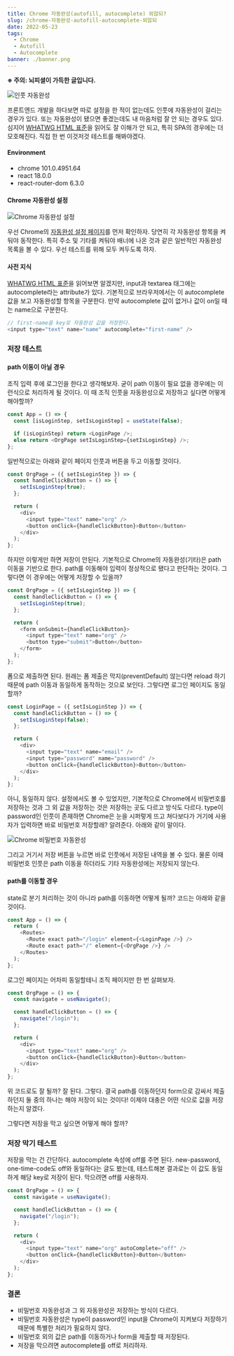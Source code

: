 ```yaml
---
title: Chrome 자동완성(autofill, autocomplete) 외않되?
slug: /chrome-자동완성-autofill-autocomplete-외않되
date: 2022-05-23
tags:
  - Chrome
  - Autofill
  - Autocomplete
banner: ./banner.png
---
```


**※ 주의: 뇌피셜이 가득한 글입니다.**

![인풋 자동완성](./banner.png)

프론트엔드 개발을 하다보면 따로 설정을 한 적이 없는데도 인풋에 자동완성이 걸리는 경우가 있다. 또는 자동완성이 됐으면 좋겠는데도 내 마음처럼 잘 안 되는 경우도 있다. 심지어 [WHATWG HTML 표준](https://html.spec.whatwg.org/#autofill)을 읽어도 잘 이해가 안 되고, 특히 SPA의 경우에는 더 모호해진다. 직접 한 번 이것저것 테스트를 해봐야겠다.

#### Environment

- chrome 101.0.4951.64
- react 18.0.0
- react-router-dom 6.3.0

#### Chrome 자동완성 설정

![Chrome 자동완성 설정](./chrome-autofill-settings.png)

우선 Chrome의 [자동완성 설정 페이지](chrome://settings/autofill)를 먼저 확인하자. 당연히 각 자동완성 항목을 켜둬야 동작한다. 특히 주소 및 기타를 켜둬야 배너에 나온 것과 같은 일반적인 자동완성 목록을 볼 수 있다. 우선 테스트를 위해 모두 켜두도록 하자.

#### 사전 지식

[WHATWG HTML 표준](https://html.spec.whatwg.org/#autofill)을 읽어보면 알겠지만, input과 textarea 태그에는 autocomplete라는 attribute가 있다. 기본적으로 브라우저에서는 이 autocomplete 값을 보고 자동완성할 항목을 구분한다. 만약 autocomplete 값이 없거나 값이 on일 때는 name으로 구분한다.

```javascript
// first-name을 key로 자동완성 값을 저장한다.
<input type="text" name="name" autocomplete="first-name" />
```

### 저장 테스트

#### path 이동이 아닐 경우

조직 입력 후에 로그인을 한다고 생각해보자. 굳이 path 이동이 필요 없을 경우에는 이런식으로 처리하게 될 것이다. 이 때 조직 인풋을 자동완성으로 저장하고 싶다면 어떻게 해야할까?

```javascript
const App = () => {
  const [isLoginStep, setIsLoginStep] = useState(false);

  if (isLoginStep) return <LoginPage />;
  else return <OrgPage setIsLoginStep={setIsLoginStep} />;
};
```

일반적으로는 아래와 같이 페이지 인풋과 버튼을 두고 이동할 것이다.

```javascript
const OrgPage = ({ setIsLoginStep }) => {
  const handleClickButton = () => {
    setIsLoginStep(true);
  };

  return (
    <div>
      <input type="text" name="org" />
      <button onClick={handleClickButton}>Button</button>
    </div>
  );
};
```

하지만 이렇게만 하면 저장이 안된다. 기본적으로 Chrome의 자동완성(기타)은 path 이동을 기반으로 한다. path를 이동해야 입력이 정상적으로 됐다고 판단하는 것이다. 그렇다면 이 경우에는 어떻게 저장할 수 있을까?

```javascript
const OrgPage = ({ setIsLoginStep }) => {
  const handleClickButton = () => {
    setIsLoginStep(true);
  };

  return (
    <form onSubmit={handleClickButton}>
      <input type="text" name="org" />
      <button type="submit">Button</button>
    </form>
  );
};
```

폼으로 제출하면 된다. 원래는 폼 제출은 막지(preventDefault) 않는다면 reload 하기 때문에 path 이동과 동일하게 동작하는 것으로 보인다. 그렇다면 로그인 페이지도 동일할까?

```javascript
const LoginPage = ({ setIsLoginStep }) => {
  const handleClickButton = () => {
    setIsLoginStep(false);
  };

  return (
    <div>
      <input type="text" name="email" />
      <input type="password" name="password" />
      <button onClick={handleClickButton}>Button</button>
    </div>
  );
};
```

아니, 동일하지 않다. 설정에서도 볼 수 있었지만, 기본적으로 Chrome에서 비밀번호를 저장하는 것과 그 외 값을 저장하는 것은 저장하는 곳도 다르고 방식도 다르다. type이 password인 인풋이 존재하면 Chrome은 눈을 시퍼렇게 뜨고 쳐다보다가 거기에 사용자가 입력하면 바로 비밀번호 저장할래? 알려준다. 아래와 같이 말이다.

![Chrome 비밀번호 자동완성](./chrome-password.png)

그리고 거기서 저장 버튼을 누르면 바로 인풋에서 저장된 내역을 볼 수 있다. 물론 이때 비밀번호 인풋은 path 이동을 하더라도 기타 자동완성에는 저장되지 않는다.

#### path를 이동할 경우

state로 분기 처리하는 것이 아니라 path를 이동하면 어떻게 될까? 코드는 아래와 같을 것이다.

```javascript
const App = () => {
  return (
    <Routes>
      <Route exact path="/login" element={<LoginPage />} />
      <Route exact path="/" element={<OrgPage />} />
    </Routes>
  );
};
```

로그인 페이지는 어차피 동일할테니 조직 페이지만 한 번 살펴보자.

```javascript
const OrgPage = () => {
  const navigate = useNavigate();

  const handleClickButton = () => {
    navigate("/login");
  };

  return (
    <div>
      <input type="text" name="org" />
      <button onClick={handleClickButton}>Button</button>
    </div>
  );
};
```

위 코드로도 잘 될까? 잘 된다. 그렇다. 결국 path를 이동하던지 form으로 감싸서 제출하던지 둘 중의 하나는 해야 저장이 되는 것이다! 이제야 대충은 어떤 식으로 값을 저장하는지 알겠다.

그렇다면 저장을 막고 싶으면 어떻게 해야 할까?

### 저장 막기 테스트

저장을 막는 건 간단하다. autocomplete 속성에 off를 주면 된다. new-password, one-time-code도 off와 동일하다는 글도 봤는데, 테스트해본 결과로는 이 값도 동일하게 해당 key로 저장이 된다. 막으려면 off를 사용하자.

```javascript
const OrgPage = () => {
  const navigate = useNavigate();

  const handleClickButton = () => {
    navigate("/login");
  };

  return (
    <div>
      <input type="text" name="org" autoComplete="off" />
      <button onClick={handleClickButton}>Button</button>
    </div>
  );
};
```

### 결론

- 비밀번호 자동완성과 그 외 자동완성은 저장하는 방식이 다르다.
- 비밀번호 자동완성은 type이 password인 input을 Chrome이 지켜보다 저장하기 때문에 특별한 처리가 필요하지 않다.
- 비밀번호 외의 값은 path를 이동하거나 form을 제출할 때 저장된다.
- 저장을 막으려면 autocomplete를 off로 처리하자.